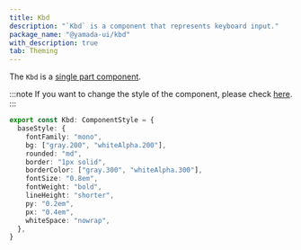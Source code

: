 ```yaml
---
title: Kbd
description: "`Kbd` is a component that represents keyboard input."
package_name: "@yamada-ui/kbd"
with_description: true
tab: Theming
---
```


The `Kbd` is a [single part component](/styled-system/theming/component-style#single-part-component).

:::note
If you want to change the style of the component, please check [here](/styled-system/theming/customize-theme#changing-the-style-of-components).
:::

```ts
export const Kbd: ComponentStyle = {
  baseStyle: {
    fontFamily: "mono",
    bg: ["gray.200", "whiteAlpha.200"],
    rounded: "md",
    border: "1px solid",
    borderColor: ["gray.300", "whiteAlpha.300"],
    fontSize: "0.8em",
    fontWeight: "bold",
    lineHeight: "shorter",
    py: "0.2em",
    px: "0.4em",
    whiteSpace: "nowrap",
  },
}
```
